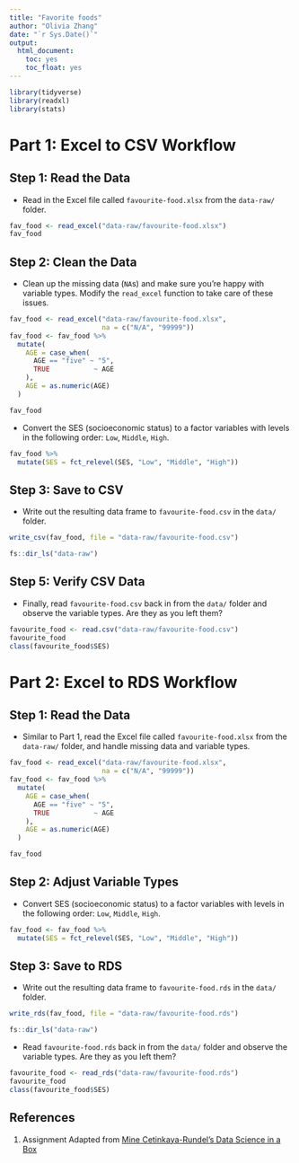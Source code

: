 ```yaml
---
title: "Favorite foods"
author: "Olivia Zhang"
date: "`r Sys.Date()`"
output: 
  html_document: 
    toc: yes
    toc_float: yes
---
```


```r
library(tidyverse)
library(readxl)
library(stats)
```

# Part 1: Excel to CSV Workflow


## Step 1: Read the Data

* Read in the Excel file called `favourite-food.xlsx` from the `data-raw/` folder.

```r
fav_food <- read_excel("data-raw/favourite-food.xlsx")
fav_food
```

## Step 2: Clean the Data

* Clean up the missing data (`NA`s) and make sure you're happy with variable types. Modify the `read_excel` function to take care of these issues.

```r
fav_food <- read_excel("data-raw/favourite-food.xlsx", 
                       na = c("N/A", "99999"))
fav_food <- fav_food %>%
  mutate(
    AGE = case_when(
      AGE == "five" ~ "5", 
      TRUE           ~ AGE
    ), 
    AGE = as.numeric(AGE)
  )

fav_food
```

* Convert the SES (socioeconomic status) to a factor variables with levels in the 
following order: `Low`, `Middle`, `High`.

```r
fav_food %>%
  mutate(SES = fct_relevel(SES, "Low", "Middle", "High"))
```

## Step 3: Save to CSV

* Write out the resulting data frame to `favourite-food.csv` in the `data/` folder.

```r
write_csv(fav_food, file = "data-raw/favourite-food.csv")

fs::dir_ls("data-raw")
```

## Step 5: Verify CSV Data

* Finally, read `favourite-food.csv` back in from the `data/` folder and 
observe the variable types. Are they as you left them?

```r
favourite_food <- read.csv("data-raw/favourite-food.csv")
favourite_food
class(favourite_food$SES)
```

# Part 2: Excel to RDS Workflow

## Step 1: Read the Data
* Similar to Part 1, read  the Excel file called `favourite-food.xlsx` from the `data-raw/` folder, and handle missing data and variable types.

```r
fav_food <- read_excel("data-raw/favourite-food.xlsx", 
                       na = c("N/A", "99999"))
fav_food <- fav_food %>%
  mutate(
    AGE = case_when(
      AGE == "five" ~ "5", 
      TRUE           ~ AGE
    ), 
    AGE = as.numeric(AGE)
  )

fav_food
```

## Step 2: Adjust Variable Types

* Convert SES (socioeconomic status) to a factor variables with levels in the 
following order: `Low`, `Middle`, `High`.

```r
fav_food <- fav_food %>%
  mutate(SES = fct_relevel(SES, "Low", "Middle", "High"))
```

## Step 3: Save to RDS
* Write out the resulting data frame to `favourite-food.rds` in the `data/` folder.

```r
write_rds(fav_food, file = "data-raw/favourite-food.rds")

fs::dir_ls("data-raw")
```

* Read `favourite-food.rds` back in from the `data/` folder and observe the 
variable types. Are they as you left them?

```r
favourite_food <- read_rds("data-raw/favourite-food.rds")
favourite_food
class(favourite_food$SES)
```

## References {#references}
1. Assignment Adapted from [Mine Cetinkaya-Rundel's Data Science in a Box](https://github.com/rstudio-education/datascience-box)